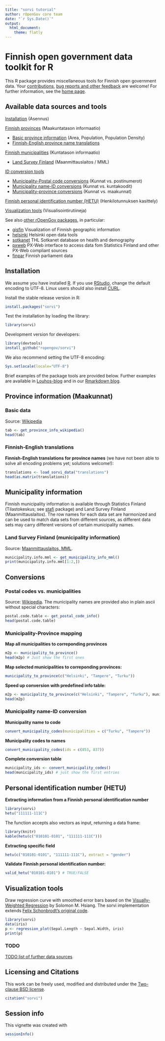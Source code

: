 ```yaml
---
title: "sorvi tutorial"
author: rOpenGov core team
date: "`r Sys.Date()`"
output:
  html_document:
    theme: flatly
---
```

<!--
%\VignetteEngine{knitr::rmarkdown}
%\VignetteIndexEntry{sorvi Markdown Vignette}
%\usepackage[utf8]{inputenc}
-->



Finnish open government data toolkit for R
===========

This R package provides miscellaneous tools for Finnish open
government data. Your
[contributions](http://ropengov.github.com/contact.html), [bug reports
and other feedback](https://github.com/ropengov/sorvi) are welcome!
For further information, see the [home
page](http://ropengov.github.com/sorvi).




## Available data sources and tools

[Installation](#installation) (Asennus)  

[Finnish provinces](#provinces) (Maakuntatason informaatio)

* [Basic province information](#provinceinfo) (Area, Population, Population Density)
* [Finnish-English province name translations](#provincetranslations)  

[Finnish municipalities](#municipality) (Kuntatason informaatio)

* [Land Survey Finland](#mml) (Maanmittauslaitos / MML)

[ID conversion tools](#conversions)

* [Municipality-Postal code conversions](#postalcodes) (Kunnat vs. postinumerot)  
* [Municipality name-ID conversions](#municipalityconversions) (Kunnat vs. kuntakoodit)
* [Municipality-province conversions](#municipality2province) (Kunnat vs. maakunnat)

[Finnish personal identification number (HETU)](#hetu) (Henkilotunnuksen kasittely)  

[Visualization tools](#visualization) (Visualisointirutiineja)  

See also [other rOpenGov packages](http://ropengov.github.io/projects), in particular:

 * [gisfin](https://github.com/rOpenGov/gisfin/) Visualization of Finnish geographic information 
 * [helsinki](https://github.com/rOpenGov/helsinki/) Helsinki open data tools 
 * [sotkanet](https://github.com/rOpenGov/sotkanet/) THL Sotkanet database on health and demography
 * [pxweb](https://github.com/rOpenGov/pxweb/) PX-Web interface to access data fom Statistics Finland and other PX-Web compliant sources
 * [finpar](https://github.com/rOpenGov/finpar/) Finnish parliament data


## <a name="installation"></a>Installation

We assume you have installed [R](http://www.r-project.org/). If you
use [RStudio](http://www.rstudio.com/ide/download/desktop), change the
default encoding to UTF-8. Linux users should also install
[CURL](http://curl.haxx.se/download.html).

Install the stable release version in R:

```r
install.packages("sorvi")
```

Test the installation by loading the library:

```r
library(sorvi)
```

Development version for developers:

```r
library(devtools)
install_github("ropengov/sorvi")
```

We also recommend setting the UTF-8 encoding:

```r
Sys.setlocale(locale="UTF-8") 
```

Brief examples of the package tools are provided below. Further
examples are available in [Louhos-blog](http://louhos.wordpress.com)
and in our [Rmarkdown blog](http://louhos.github.io/archive.html).


## <a name="provinces"></a>Province information (Maakunnat)


### <a name="provinceinfo"></a>Basic data

Source: [Wikipedia](http://fi.wikipedia.org/wiki/V%C3%A4est%C3%B6tiheys)

```r
tab <- get_province_info_wikipedia()
head(tab)
```

### <a name="provincetranslations"></a>Finnish-English translations

**Finnish-English translations for province names** (we have not been able
to solve all encoding problems yet; solutions welcome!):

```r
translations <- load_sorvi_data("translations")
head(as.matrix(translations))
```


## <a name="municipality"></a>Municipality information

Finnish municipality information is available through Statistics
Finland (Tilastokeskus; see
[stafi](https://github.com/ropengov/statfi) package) and Land Survey
Finland (Maanmittauslaitos). The row names for each data set are
harmonized and can be used to match data sets from different sources,
as different data sets may carry different versions of certain
municipality names.

### <a name="mml"></a>Land Survey Finland (municipality information)

Source: [Maanmittauslaitos, MML](http://www.maanmittauslaitos.fi/aineistot-palvelut/latauspalvelut/avoimien-aineistojen-tiedostopalvelu). 

```r
municipality.info.mml <- get_municipality_info_mml()
print(municipality.info.mml[1:2,])
```


## <a name="conversions"></a>Conversions

### <a name="postalcodes"></a>Postal codes vs. municipalities

Source: [Wikipedia](http://fi.wikipedia.org/wiki/Luettelo_Suomen_postinumeroista_kunnittain). The municipality names are provided also in plain ascii without special characters:

```r
postal.code.table <- get_postal_code_info() 
head(postal.code.table)
```


### <a name="municipality2province"></a>Municipality-Province mapping

**Map all municipalities to correponding provinces**

```r
m2p <- municipality_to_province() 
head(m2p) # Just show the first ones
```  

**Map selected municipalities to correponding provinces:**

```r
municipality_to_province(c("Helsinki", "Tampere", "Turku")) 
```  

**Speed up conversion with predefined info table:**

```r
m2p <- municipality_to_province(c("Helsinki", "Tampere", "Turku"), municipality.info.mml)
head(m2p)
```  


### <a name="municipalityconversions"></a>Municipality name-ID conversion

**Municipality name to code**

```r
convert_municipality_codes(municipalities = c("Turku", "Tampere"))
```  

**Municipality codes to names**

```r
convert_municipality_codes(ids = c(853, 837))
```  

**Complete conversion table**

```r
municipality_ids <- convert_municipality_codes()
head(municipality_ids) # just show the first entries
```



## <a name="hetu"></a>Personal identification number (HETU)

**Extracting information from a Finnish personal identification number**

```r
library(sorvi)
hetu("111111-111C")
```

The function accepts also vectors as input, returning a data frame:

```r
library(knitr)
kable(hetu(c("010101-0101", "111111-111C")))
```

**Extracting specific field**

```r
hetu(c("010101-0101", "111111-111C"), extract = "gender")
```

**Validate Finnish personal identification number:**

```r
valid_hetu("010101-0101") # TRUE/FALSE
```



## <a name="visualization"></a>Visualization tools

Draw regression curve with smoothed error bars based on
the [Visually-Weighted Regression](http://www.fight-entropy.com/2012/07/visually-weighted-regression.html) by Solomon M. Hsiang. The sorvi implementation extends [Felix Schonbrodt's original code](http://www.nicebread.de/visually-weighted-watercolor-plots-new-variants-please-vote/).

```r
library(sorvi) 
data(iris)
p <- regression_plot(Sepal.Length ~ Sepal.Width, iris) 
print(p)
```

### TODO

[TODO list of further data
sources](https://github.com/rOpenGov/sorvi/blob/master/vignettes/todo-datasets.md)


## Licensing and Citations

This work can be freely used, modified and distributed under the 
[Two-clause BSD license](http://en.wikipedia.org/wiki/BSD\_licenses).

```r
citation("sorvi")
```

## Session info

This vignette was created with

```r
sessionInfo()
```




